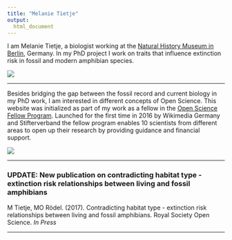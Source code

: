 ```yaml
---
title: "Melanie Tietje"
output:
  html_document
---
```



I am Melanie Tietje, a biologist working at the [Natural History Museum in Berlin](https://www.naturkundemuseum.berlin/en/einblicke/mitarbeiter/melanie.tietje), Germany. In my PhD project I work on traits that influence extinction risk in fossil and modern amphibian species.

<div style="width:300px; height=200px">
![](portrait.jpg) 
</div>


------

Besides bridging the gap between the fossil record and current biology in my PhD work, I am interested in different concepts of Open Science. This website was initialized as part of my work as a fellow in the [Open Science Fellow Program](https://wikimedia.de/wiki/Fellowprogramm). Launched for the first time in 2016 by Wikimedia Germany and Stifterverband the fellow program enables 10 scientists from different areas to open up their research by providing guidance and financial support. 

<div style="width:300px; height=200px">
![](fp_logo_fall_back_4c_neu.png) 
</div>

------

### UPDATE: New publication on contradicting habitat type - extinction risk relationships between living and fossil amphibians
M Tietje, MO Rödel. (2017). Contradicting habitat type - extinction risk relationships between living and fossil amphibians. Royal Society Open Science. *In Press*



------

